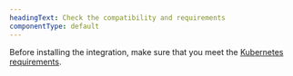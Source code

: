 ```yaml
---
headingText: Check the compatibility and requirements
componentType: default
---
```


Before installing the integration, make sure that you meet the [Kubernetes requirements](/docs/kubernetes-pixie/kubernetes-integration/get-started/kubernetes-integration-compatibility-requirements/).
